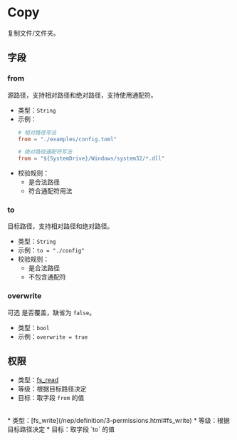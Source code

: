 # Copy

[//]: # (This file is automatically generated by script, do not modify it.)

 
复制文件/文件夹。 

## 字段
### from
源路径，支持相对路径和绝对路径，支持使用通配符。
* 类型：`String`  
* 示例：
  ```toml
  # 相对路径写法
  from = "./examples/config.toml"
  
  # 绝对路径通配符写法
  from = "${SystemDrive}/Windows/system32/*.dll"
  ``` 
* 校验规则：
  * 是合法路径
  * 符合通配符用法
### to
目标路径，支持相对路径和绝对路径。
* 类型：`String`  
* 示例：`to = "./config"` 
* 校验规则：
  * 是合法路径
  * 不包含通配符
### overwrite
<Tag>可选</Tag> 是否覆盖，缺省为 `false`。
* 类型：`bool`  
* 示例：`overwrite = true`  
## 权限
* 类型：[fs_read](/nep/definition/3-permissions.html#fs_read)
* 等级：根据目标路径决定
* 目标：取字段 `from` 的值
<br/>
* 类型：[fs_write](/nep/definition/3-permissions.html#fs_write)
* 等级：根据目标路径决定
* 目标：取字段 `to` 的值